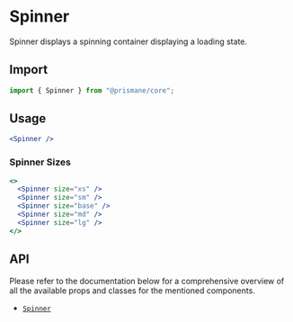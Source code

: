 # Spinner

Spinner displays a spinning container displaying a loading state.

## Import

```js
import { Spinner } from "@prismane/core";
```

## Usage

```jsx
<Spinner />
```

### Spinner Sizes

```jsx
<>
  <Spinner size="xs" />
  <Spinner size="sm" />
  <Spinner size="base" />
  <Spinner size="md" />
  <Spinner size="lg" />
</>
```

## API

Please refer to the documentation below for a comprehensive overview of all the available props and classes for the mentioned components.

- [`Spinner`](/docs/components-api/spinner-api)
